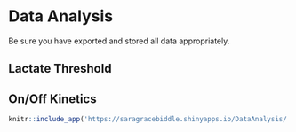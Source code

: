# Data Analysis {#analysis}

Be sure you have exported and stored all data appropriately. 

## Lactate Threshold {#analysis-LT}


## On/Off Kinetics {#analysis-onoff}



```{r, eval = F}
knitr::include_app('https://saragracebiddle.shinyapps.io/DataAnalysis/')
```
